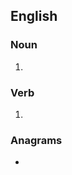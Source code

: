 ==English==

===Noun===
{{head|en|noun form}}

# {{plural of|manicure|lang=en}}

===Verb===
{{head|en|verb form}}

# {{en-third-person singular of|manicure}}

===Anagrams===
* {{anagrams|en|a=aceimnrsu|muscarine}}